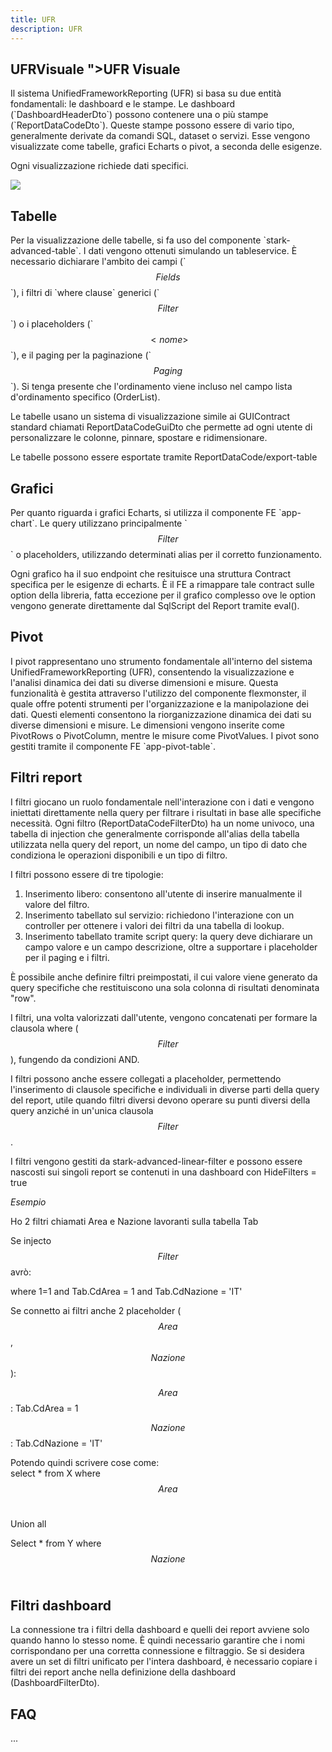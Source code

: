 ```yaml
---
title: UFR
description: UFR
---
```

UFRVisuale ">UFR Visuale 
-------------------------

Il sistema UnifiedFrameworkReporting (UFR) si basa su due entità fondamentali: le dashboard e le stampe. Le dashboard (\`DashboardHeaderDto\`) possono contenere una o più stampe (\`ReportDataCodeDto\`). Queste stampe possono essere di vario tipo, generalmente derivate da comandi SQL, dataset o servizi. Esse vengono visualizzate come tabelle, grafici Echarts o pivot, a seconda delle esigenze. 

Ogni visualizzazione richiede dati specifici. 

![](assets/MTcwOTI0MDU0Njk1MQ==.png)

Tabelle
-------

Per la visualizzazione delle tabelle, si fa uso del componente \`stark-advanced-table\`. I dati vengono ottenuti simulando un tableservice. È necessario dichiarare l'ambito dei campi (\`$$Fields$$\`), i filtri di \`where clause\` generici (\`$$Filter$$\`) o i placeholders (\`$$<nome>$$\`), e il paging per la paginazione (\`$$Paging$$\`). Si tenga presente che l'ordinamento viene incluso nel campo lista d'ordinamento specifico (OrderList). 

Le tabelle usano un sistema di visualizzazione simile ai GUIContract standard chiamati ReportDataCodeGuiDto che permette ad ogni utente di personalizzare le colonne, pinnare, spostare e ridimensionare. 

Le tabelle possono essere esportate tramite ReportDataCode/export-table 

Grafici
-------

Per quanto riguarda i grafici Echarts, si utilizza il componente FE \`app-chart\`. Le query utilizzano principalmente \`$$Filter$$\` o placeholders, utilizzando determinati alias per il corretto funzionamento. 

Ogni grafico ha il suo endpoint che resituisce una struttura Contract specifica per le esigenze di echarts. È il FE a rimappare tale contract sulle option della libreria, fatta eccezione per il grafico complesso ove le option vengono generate direttamente dal SqlScript del Report tramite eval(). 

Pivot
-----

I pivot rappresentano uno strumento fondamentale all'interno del sistema UnifiedFrameworkReporting (UFR), consentendo la visualizzazione e l'analisi dinamica dei dati su diverse dimensioni e misure. Questa funzionalità è gestita attraverso l'utilizzo del componente flexmonster, il quale offre potenti strumenti per l'organizzazione e la manipolazione dei dati. Questi elementi consentono la riorganizzazione dinamica dei dati su diverse dimensioni e misure. Le dimensioni vengono inserite come PivotRows o PivotColumn, mentre le misure come PivotValues. I pivot sono gestiti tramite il componente FE \`app-pivot-table\`. 

Filtri report
-------------

I filtri giocano un ruolo fondamentale nell'interazione con i dati e vengono iniettati direttamente nella query per filtrare i risultati in base alle specifiche necessità. Ogni filtro (ReportDataCodeFilterDto) ha un nome univoco, una tabella di injection che generalmente corrisponde all'alias della tabella utilizzata nella query del report, un nome del campo, un tipo di dato che condiziona le operazioni disponibili e un tipo di filtro. 

I filtri possono essere di tre tipologie: 

1.  Inserimento libero: consentono all'utente di inserire manualmente il valore del filtro. 
2.  Inserimento tabellato sul servizio: richiedono l'interazione con un controller per ottenere i valori dei filtri da una tabella di lookup. 
3.  Inserimento tabellato tramite script query: la query deve dichiarare un campo valore e un campo descrizione, oltre a supportare i placeholder per il paging e i filtri. 

È possibile anche definire filtri preimpostati, il cui valore viene generato da query specifiche che restituiscono una sola colonna di risultati denominata "row". 

I filtri, una volta valorizzati dall'utente, vengono concatenati per formare la clausola where ($$Filter$$), fungendo da condizioni AND. 

I filtri possono anche essere collegati a placeholder, permettendo l'inserimento di clausole specifiche e individuali in diverse parti della query del report, utile quando filtri diversi devono operare su punti diversi della query anziché in un'unica clausola $$Filter$$. 

I filtri vengono gestiti da stark-advanced-linear-filter e possono essere nascosti sui singoli report se contenuti in una dashboard con HideFilters = true 

_Esempio_ 

Ho 2 filtri chiamati Area e Nazione lavoranti sulla tabella Tab 

Se injecto $$Filter$$ avrò: 

where 1=1 and Tab.CdArea = 1 and Tab.CdNazione = 'IT' 

Se connetto ai filtri anche 2 placeholder ($$Area$$, $$Nazione$$): 

$$Area$$: Tab.CdArea = 1   
  
$$Nazione$$: Tab.CdNazione = 'IT' 

Potendo quindi scrivere cose come:   
select \* from X where $$Area$$   
  
Union all   
  
Select \* from Y where $$Nazione$$ 

Filtri dashboard
----------------

La connessione tra i filtri della dashboard e quelli dei report avviene solo quando hanno lo stesso nome. È quindi necessario garantire che i nomi corrispondano per una corretta connessione e filtraggio. Se si desidera avere un set di filtri unificato per l'intera dashboard, è necessario copiare i filtri dei report anche nella definizione della dashboard (DashboardFilterDto). 

FAQ
---

...